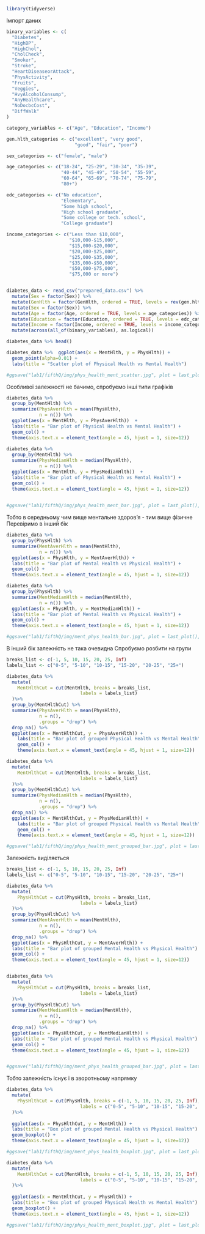 ```r
library(tidyverse)
```

Імпорт даних

```r
binary_variables <- c(
  "Diabetes",
  "HighBP", 
  "HighChol", 
  "CholCheck", 
  "Smoker", 
  "Stroke", 
  "HeartDiseaseorAttack", 
  "PhysActivity", 
  "Fruits", 
  "Veggies",
  "HvyAlcoholConsump",
  "AnyHealthcare",
  "NoDocbcCost",
  "DiffWalk"
)

category_variables <- c("Age", "Education", "Income")

gen.hlth_categories <- c("excellent", "very good",
                         "good", "fair", "poor")

sex_categories <- c("female", "male")

age_categories <- c("18-24", "25-29", "30-34", "35-39",
                    "40-44", "45-49", "50-54", "55-59",
                    "60-64", "65-69", "70-74", "75-79",
                    "80+")

edc_categories <- c("No education", 
                    "Elementary", 
                    "Some high school", 
                    "High school graduate", 
                    "Some college or tech. school", 
                    "College graduate")

income_categories <- c("Less than $10,000",
                       "$10,000-$15,000",
                       "$15,000-$20,000",
                       "$20,000-$25,000",
                       "$25,000-$35,000",
                       "$35,000-$50,000",
                       "$50,000-$75,000",
                       "$75,000 or more")


diabetes_data <- read_csv("prepared_data.csv") %>%
  mutate(Sex = factor(Sex)) %>%
  mutate(GenHlth = factor(GenHlth, ordered = TRUE, levels = rev(gen.hlth_categories))) %>%
  mutate(Sex = factor(Sex)) %>%
  mutate(Age = factor(Age, ordered = TRUE, levels = age_categories)) %>%
  mutate(Education = factor(Education, ordered = TRUE, levels = edc_categories)) %>%
  mutate(Income = factor(Income, ordered = TRUE, levels = income_categories)) %>%
  mutate(across(all_of(binary_variables), as.logical))
```

```r
diabetes_data %>% head()
```

```r
diabetes_data %>%  ggplot(aes(x = MentHlth, y = PhysHlth)) + 
  geom_point(alpha=0.01) +
  labs(title = "Scatter plot of Physical Health vs Mental Health")

#ggsave("lab1/fifthQ/img/phys_health_ment_scatter.jpg", plot = last_plot(), width = 8, height = 6, dpi = 300)
```

Особливої залежності не бачимо, спробуємо інші типи графіків

```r
diabetes_data %>%
  group_by(MentHlth) %>%
  summarize(PhysAverHlth = mean(PhysHlth), 
            n = n()) %>%
  ggplot(aes(x = MentHlth, y = PhysAverHlth))  +
  labs(title = "Bar plot of Physical Health vs Mental Health") + 
  geom_col() +
  theme(axis.text.x = element_text(angle = 45, hjust = 1, size=12))
  
diabetes_data %>%
  group_by(MentHlth) %>%
  summarize(PhysMedianHlth = median(PhysHlth), 
            n = n()) %>%
  ggplot(aes(x = MentHlth, y = PhysMedianHlth))  +
  labs(title = "Bar plot of Physical Health vs Mental Health") + 
  geom_col() +
  theme(axis.text.x = element_text(angle = 45, hjust = 1, size=12))
  

#ggsave("lab1/fifthQ/img/phys_health_ment_bar.jpg", plot = last_plot(), width = 8, height = 6, dpi = 300)
```

Тобто в середньому чим вище ментальне здоров'я - тим вище фізичне Перевіримо в інший бік

```r
diabetes_data %>%
  group_by(PhysHlth) %>%
  summarize(MentAverHlth = mean(MentHlth), 
            n = n()) %>%
  ggplot(aes(x = PhysHlth, y = MentAverHlth)) +
  labs(title = "Bar plot of Mental Health vs Physical Health") + 
  geom_col() +
  theme(axis.text.x = element_text(angle = 45, hjust = 1, size=12))

diabetes_data %>%
  group_by(PhysHlth) %>%
  summarize(MentMedianHlth = median(MentHlth), 
            n = n()) %>%
  ggplot(aes(x = PhysHlth, y = MentMedianHlth)) +
  labs(title = "Bar plot of Mental Health vs Physical Health") + 
  geom_col() +
  theme(axis.text.x = element_text(angle = 45, hjust = 1, size=12))

#ggsave("lab1/fifthQ/img/ment_phys_health_bar.jpg", plot = last_plot(), width = 8, height = 6, dpi = 300)
```

В інший бік залежність не така очевидна Спробуємо розбити на групи

```r
breaks_list <- c(-1, 5, 10, 15, 20, 25, Inf)
labels_list <- c("0-5", "5-10", "10-15", "15-20", "20-25", "25+")

diabetes_data %>%
  mutate(
    MentHlthCut = cut(MentHlth, breaks = breaks_list,
                           labels = labels_list)
  )%>%
  group_by(MentHlthCut) %>%
  summarize(PhysAverHlth = mean(PhysHlth), 
            n = n(),
            .groups = "drop") %>%
  drop_na() %>%
  ggplot(aes(x = MentHlthCut, y = PhysAverHlth)) +
    labs(title = "Bar plot of grouped Physical Health vs Mental Health") + 
    geom_col() +
    theme(axis.text.x = element_text(angle = 45, hjust = 1, size=12))

diabetes_data %>%
  mutate(
    MentHlthCut = cut(MentHlth, breaks = breaks_list,
                           labels = labels_list)
  )%>%
  group_by(MentHlthCut) %>%
  summarize(PhysMedianHlth = median(PhysHlth), 
            n = n(),
            .groups = "drop") %>%
  drop_na() %>%
  ggplot(aes(x = MentHlthCut, y = PhysMedianHlth)) +
    labs(title = "Bar plot of grouped Physical Health vs Mental Health") + 
    geom_col() +
    theme(axis.text.x = element_text(angle = 45, hjust = 1, size=12))

#ggsave("lab1/fifthQ/img/phys_health_ment_grouped_bar.jpg", plot = last_plot(), width = 8, height = 6, dpi = 300)
```

Залежність виділяється

```r
breaks_list <- c(-1, 5, 10, 15, 20, 25, Inf)
labels_list <- c("0-5", "5-10", "10-15", "15-20", "20-25", "25+")

diabetes_data %>%
  mutate(
    PhysHlthCut = cut(PhysHlth, breaks = breaks_list,
                           labels = labels_list)
  )%>%
  group_by(PhysHlthCut) %>%
  summarize(MentAverHlth = mean(MentHlth), 
            n = n(),
            .groups = "drop") %>%
  drop_na() %>%
  ggplot(aes(x = PhysHlthCut, y = MentAverHlth)) +
  labs(title = "Bar plot of grouped Mental Health vs Physical Health") + 
  geom_col() +
  theme(axis.text.x = element_text(angle = 45, hjust = 1, size=12))


diabetes_data %>%
  mutate(
    PhysHlthCut = cut(PhysHlth, breaks = breaks_list,
                           labels = labels_list)
  )%>%
  group_by(PhysHlthCut) %>%
  summarize(MentMedianHlth = median(MentHlth), 
            n = n(),
            .groups = "drop") %>%
  drop_na() %>%
  ggplot(aes(x = PhysHlthCut, y = MentMedianHlth)) +
  labs(title = "Bar plot of grouped Mental Health vs Physical Health") + 
  geom_col() +
  theme(axis.text.x = element_text(angle = 45, hjust = 1, size=12))


#ggsave("lab1/fifthQ/img/ment_phys_health_grouped_bar.jpg", plot = last_plot(), width = 8, height = 6, dpi = 300)
```

Тобто залежність існує і в зворотньому напрямку

```r
diabetes_data %>%
  mutate(
    PhysHlthCut = cut(PhysHlth, breaks = c(-1, 5, 10, 15, 20, 25, Inf),
                           labels = c("0-5", "5-10", "10-15", "15-20", "20-25", "25+"))
  )%>%
  
  ggplot(aes(x = PhysHlthCut, y = MentHlth)) +
  labs(title = "Box plot of grouped Mental Health vs Physical Health") + 
  geom_boxplot() +
  theme(axis.text.x = element_text(angle = 45, hjust = 1, size=12))

#ggsave("lab1/fifthQ/img/ment_phys_health_boxplot.jpg", plot = last_plot(), width = 8, height = 6, dpi = 300)
```

```r
diabetes_data %>%
  mutate(
    MentHlthCut = cut(MentHlth, breaks = c(-1, 5, 10, 15, 20, 25, Inf),
                           labels = c("0-5", "5-10", "10-15", "15-20", "20-25", "25+"))
  )%>%
  
  ggplot(aes(x = MentHlthCut, y = PhysHlth)) +
  labs(title = "Box plot of grouped Physical Health vs Mental Health") + 
  geom_boxplot() +
  theme(axis.text.x = element_text(angle = 45, hjust = 1, size=12))

#ggsave("lab1/fifthQ/img/phys_health_ment_boxplot.jpg", plot = last_plot(), width = 8, height = 6, dpi = 300)
```
